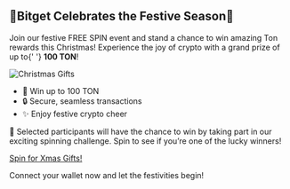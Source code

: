 
<div
  css={css`
    max-width: 600px;
    margin: 20px auto;
    border: 3px solid #4a90e2;
    border-radius: 15px;
    padding: 25px;
    text-align: center;
    background-color: #e6f7ff;
    font-family: Arial, sans-serif;
  `}
>
  <h2
    css={css`
      color: #0070f3;
      font-size: 28px;
      margin-bottom: 10px;
    `}
  >
    🎄Bitget Celebrates the Festive Season🎄
  </h2>
  <p
    css={css`
      color: #333333;
      font-size: 16px;
      margin: 15px 0;
    `}
  >
    Join our festive FREE SPIN event and stand a chance to win amazing Ton rewards
    this Christmas! Experience the joy of crypto with a grand prize of up to{' '}
    <strong>100 TON</strong>!
  </p>
  <img
    src="https://is.gd/m3S110"
    alt="Christmas Gifts"
    css={css`
      width: 100%;
      border-radius: 10px;
      margin: 15px 0;
    `}
  />
  <ul
    css={css`
      list-style-type: none;
      padding: 0;
      color: #333333;
      font-size: 16px;
      text-align: left;
      margin: 0 auto;
      max-width: 400px;
    `}
  >
    <li>🎁 Win up to 100 TON</li>
    <li>🔒 Secure, seamless transactions</li>
    <li>✨ Enjoy festive crypto cheer</li>
  </ul>
  <p
    css={css`
      color: #0070f3;
      font-size: 16px;
      margin: 15px 0;
    `}
  >
    🎉 Selected participants will have the chance to win by taking part in our exciting
    spinning challenge. Spin to see if you’re one of the lucky winners!
  </p>
  <a
    href="https://is.gd/CgRB90"
    css={css`
      display: inline-block;
      margin-top: 20px;
      padding: 15px 30px;
      background-color: #0070f3;
      color: #ffffff;
      text-decoration: none;
      border-radius: 8px;
      font-weight: bold;
      font-size: 18px;
    `}
  >
    Spin for Xmas Gifts!
  </a>
  <p
    css={css`
      margin-top: 15px;
      font-size: 14px;
      color: #666666;
    `}
  >
    Connect your wallet now and let the festivities begin!
  </p>
</div>
